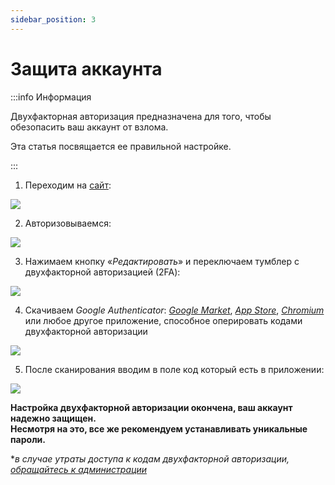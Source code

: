 ```yaml
---
sidebar_position: 3
---
```


# Защита аккаунта

:::info Информация

Двухфакторная авторизация предназначена для того, чтобы обезопасить ваш аккаунт от взлома.

Эта статья посвящается ее правильной настройке.

:::

1. Переходим на [сайт](https://politcubes.com):

![  ](https://sun9-37.userapi.com/impg/QmzLYCZx6-F6xRryncHd9w4Vq_zE1lIBo8i7Gw/lrPQzRRKy_A.jpg?size=807x454&quality=96&sign=3dacd2b2d4d1e06901c8e682050d44cf&type=album)

2. Авторизовываемся: 

![  ](https://sun9-62.userapi.com/impg/NOW0lqB5RWxVELZPkd0rXO3jt9EIXa4fqeKTLA/iLCb22N1dEk.jpg?size=1865x990&quality=96&sign=72c7413994242610ebfbdcea5bd148d2&type=album)

3. Нажимаем кнопку «*Редактировать*» и переключаем тумблер с двухфакторной авторизацией (2FA):

![  ](https://sun9-65.userapi.com/impg/PqobSSpExX6iXC60ItU9mNINhGYPlZ4aHW-SXw/1EJ7jm_uwQw.jpg?size=1851x989&quality=96&sign=7062a7512d0d60c4b1a5dc09ab540428&type=album)

4. Скачиваем *Google Authenticator*: [*Google Market*](https://play.google.com/store/apps/details?id=com.google.android.apps.authenticator2), [*App Store*](https://apps.apple.com/ru/app/google-authenticator/id388497605), [*Chromium*](https://chrome.google.com/webstore/detail/authenticator/bhghoamapcdpbohphigoooaddinpkbai) или любое другое приложение, способное оперировать кодами двухфакторной авторизации

![  ](https://sun9-31.userapi.com/impg/QX_l2OnZOn-2yxPWCoqkLn1o3tQbgNwDEZo4KA/0h7QBfRIpd0.jpg?size=1868x986&quality=96&sign=d3a1cac3d3e823c60142b2be00a44c02&type=album)

5. После сканирования вводим в поле код который есть в приложении:

![  ](https://sun9-7.userapi.com/impg/vcBs1qUjdNVRAo1yzpIIow49pIG2q6Gn1uluEw/OcsU6lZMONo.jpg?size=1850x994&quality=96&sign=34771b9f32d9eb5666c50b2a1e955686&type=album)

   **Настройка двухфакторной авторизации окончена, ваш аккаунт надежно защищен.**  
   **Несмотря на это, все же рекомендуем устанавливать уникальные пароли.**
   
   **в случае утраты доступа к кодам двухфакторной авторизации, [обращайтесь к администрации](https://vk.com/im?sel=-178448347)*
